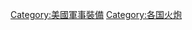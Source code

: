 {{Commonscat|Artillery of the United States}}

[[Category:美國軍事裝備|Category:美國軍事裝備]]
[[Category:各国火炮‎|Category:各国火炮‎]]